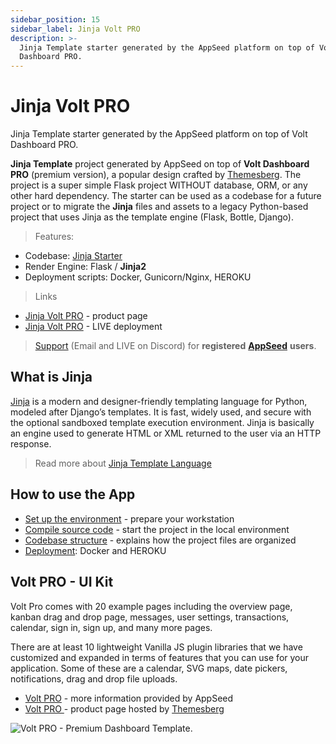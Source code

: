 ```yaml
---
sidebar_position: 15
sidebar_label: Jinja Volt PRO
description: >-
  Jinja Template starter generated by the AppSeed platform on top of Volt
  Dashboard PRO.
---
```


# Jinja Volt PRO

<SubHeading> Jinja Template starter generated by the AppSeed platform on top of Volt Dashboard PRO.</SubHeading>

**Jinja Template** project generated by AppSeed on top of **Volt Dashboard PRO** (premium version), a popular design crafted by [Themesberg](../../content/partners/themesberg.mdx). The project is a super simple Flask project WITHOUT database, ORM, or any other hard dependency. The starter can be used as a codebase for a future project or to migrate the **Jinja** files and assets to a legacy Python-based project that uses Jinja as the template engine (Flask, Bottle, Django).

> Features:

- Codebase: [Jinja Starter](../../boilerplate-code/boilerplate-jinja.mdx)
- Render Engine: Flask / **Jinja2**
- Deployment scripts: Docker, Gunicorn/Nginx, HEROKU

> Links

- [Jinja Volt PRO](https://appseed.us/jinja-template/jinja-template-volt-pro) - product page
- [Jinja Volt PRO](https://jinja-volt-pro.appseed-srv1.com/) - LIVE deployment

> [Support](https://appseed.us/support) (Email and LIVE on Discord) for **registered** [**AppSeed**](https://appseed.us/) **users**.

## What is Jinja

[Jinja](https://jinja.palletsprojects.com/en/2.11.x/) is a modern and designer-friendly templating language for Python, modeled after Django’s templates. It is fast, widely used, and secure with the optional sandboxed template execution environment. Jinja is basically an engine used to generate HTML or XML returned to the user via an HTTP response.

> Read more about [Jinja Template Language](../../content/what-is/jinja.mdx)

## How to use the App

- [Set up the environment](../../boilerplate-code/boilerplate-jinja.mdx#environment) - prepare your workstation
- [Compile source code](../../boilerplate-code/boilerplate-jinja.mdx#build-the-app) - start the project in the local environment
- [Codebase structure](../../boilerplate-code/boilerplate-jinja.mdx#codebase-structure) - explains how the project files are organized
- [Deployment](../../boilerplate-code/boilerplate-jinja.mdx#deployment): Docker and HEROKU

## Volt PRO - UI Kit

Volt Pro comes with 20 example pages including the overview page, kanban drag and drop page, messages, user settings, transactions, calendar, sign in, sign up, and many more pages.

There are at least 10 lightweight Vanilla JS plugin libraries that we have customized and expanded in terms of features that you can use for your application. Some of these are a calendar, SVG maps, date pickers, notifications, drag and drop file uploads.

- [Volt PRO](../../content/bootstrap-template/volt-dashboard-pro.mdx) - more information provided by AppSeed
- [Volt PRO ](https://themesberg.com/product/admin-dashboard/volt-premium-bootstrap-5-dashboard)- product page hosted by [Themesberg](../../content/partners/themesberg.mdx)

![Volt PRO - Premium Dashboard Template.](../../../static/assets/docs-volt-pro-screen.jpg)
